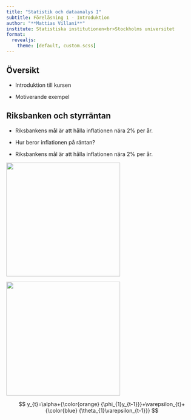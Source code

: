 ```yaml
---
title: "Statistik och dataanalys I"
subtitle: Föreläsning 1 - Introduktion
author: "**Mattias Villani**"
institute: Statistiska institutionen<br>Stockholms universitet
format: 
  revealjs:
    theme: [default, custom.scss]
---
```


## Översikt

-   Introduktion till kursen

-   Motiverande exempel


## Riksbanken och styrräntan

-   Riksbankens mål är att hålla inflationen nära 2% per år.

-   Hur beror inflationen på räntan?

-   Riksbankens mål är att hålla inflationen nära 2% per år.

::: {layout="[ [1,1]]"}
![](figs/inflreposcatter.png){fig-align="center" width="300"}

![](figs/inflreposcatter.png){fig-align="center" width="300"}
:::

$$
y_{t}=\alpha+{\color{orange} {\phi_{1}y_{t-1}}}+\varepsilon_{t}+{\color{blue} {\theta_{1}\varepsilon_{t-1}}}
$$

